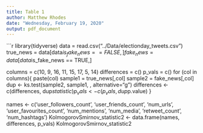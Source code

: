 ---
title: Table 1
author: Matthew Rhodes
date: "Wednesday, February 19, 2020"
output: pdf_document
---

```{r }
library(tidyverse)
data = read.csv("../Data/electionday_tweets.csv")
true_news = data[data$is_fake_news == FALSE,]
fake_news = data[data$is_fake_news == TRUE,]

columns = c(10, 9, 16, 11, 15, 17, 5, 14)
differences = c()
p_vals = c()
for (col in columns){
  paste(col)
  sample1 = true_news[,col]
  sample2 = fake_news[,col]
  dup <- ks.test(sample2, sample1, , alternative="g")
  differences <- c(differences, dup$statistic)
  p_vals <- c(p_vals, dup$p.value)
}

names <- c('user_followers_count', 'user_friends_count', 'num_urls', 'user_favourites_count', 'num_mentions', 'num_media', 'retweet_count', 'num_hashtags')
KolmogorovSmirnov_statistic2 <- data.frame(names, differences, p_vals)
KolmogorovSmirnov_statistic2
